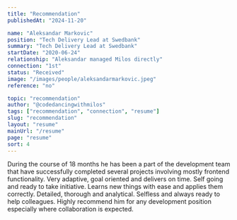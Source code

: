 ```yaml
---
title: "Recommendation"
publishedAt: "2024-11-20"

name: "Aleksandar Markovic"
position: "Tech Delivery Lead at Swedbank"
summary: "Tech Delivery Lead at Swedbank"
startDate: "2020-06-24"
relationship: "Aleksandar managed Milos directly"
connection: "1st"
status: "Received"
image: "/images/people/aleksandarmarkovic.jpeg"
reference: "no"

topic: "recommendation"
author: "@codedancingwithmilos"
tags: ["recommendation", "connection", "resume"]
slug: "recommendation"
layout: "resume"
mainUrl: "/resume"
page: "resume"
sort: 4
---
```


During the course of 18 months he has been a part of the development team that have successfully completed several projects involving mostly frontend functionality. Very adaptive, goal oriented and delivers on time. Self going and ready to take initiative. Learns new things with ease and applies them correctly. Detailed, thorough and analytical. Selfless and always ready to help colleagues. Highly recommend him for any development position especially where collaboration is expected. 